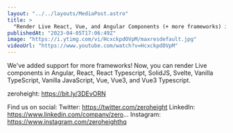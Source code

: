 ```yaml
---
layout: "../../layouts/MediaPost.astro"
title: >
  "Render Live React, Vue, and Angular Components (+ more frameworks) in your design system"
publishedAt: "2023-04-05T17:06:49Z"
image: "https://i.ytimg.com/vi/HcxckpdOVpM/maxresdefault.jpg"
videoUrl: "https://www.youtube.com/watch?v=HcxckpdOVpM"
---
```


We've added support for more frameworks! Now, you can render Live components in Angular, React, React Typescript, SolidJS, Svelte, Vanilla TypeScript, Vanilla JavaScript, Vue, Vue3, and Vue3 Typescript.

zeroheight: https://bit.ly/3DEvORN

Find us on social:
Twitter: https://twitter.com/zeroheight
LinkedIn: https://www.linkedin.com/company/zero...
Instagram: https://www.instagram.com/zeroheighthq
